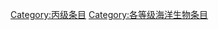 {{catmore1|[[Wikipedia:海洋生物专题|Wikipedia:海洋生物专题]]}}
{{Articles by Quality|topic=海洋生物|project=海洋生物|format=toc}}
{{emptycat}}

[[Category:丙级条目|Category:丙级条目]]
[[Category:各等级海洋生物条目|Category:各等级海洋生物条目]]